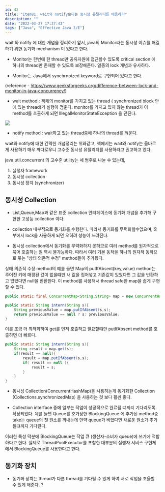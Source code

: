 ```yaml
---
id: 42
title: "Item81. wait와 notify보다는 동시성 유틸리티를 애용하라"
description: ""
date: "2022-03-27 17:37:43"
tags: ["Java", "Effective Java 3/E"]
---
```

wait 와 notify 에 대한 개념을 정리하기 앞서,  java의 Monitor라는 동시성 이슈를 해결하기 위한 동기화 mechanism 이 있다고 한다.

- Monitor는 한번에 한 thread만 공유자원에 접근할수 있도록 critical section 에 하나의 thread만 존재할 수 있도록 보장해준다. 일종의 lock 개념과 유사하다. 

- Monitor는 Java에서 synchrnoized keyword로 구현되어 있다고 한다. 

(reference  - https://www.geeksforgeeks.org/difference-between-lock-and-monitor-in-java-concurrency/)

- wait method : 객체의 monitor를 가지고 있는 thread ( synchronized block 안에 있는 thread)가 실행이 멈춘다. monitor를 가지고 있지 않는 thread가 이 method를 호출하게 되면 IllegalMonitorStateException 을 던진다.

![](/images/Item81-01.jpg)

- notify method : wait하고 있는 thread중에 하나의 thread를 꺠운다. 


wait와 notify에 대한 간략한 개념정리는 위와같고, 책에서는 wait와 notify는 올바르게 사용하기 매우 까다로우니 고수준 동시성 유틸리티를 사용하라고 권고하고 있다. 

java.util.concurrent 의 고수준 utility는 세 범주로 나눌 수 있는데, 

1. 실행자 framework
2. 동시성 collection 
3. 동시성 장치 (synchronizer)


## 동시성 Collection 

- List,Queue,Map과 같은 표준 collection 인터페이스에 동기화 개념을 추가해 구현한 고성능 collection 이다. 

- collection 내부적으로 동기화를 수행한다. 따라서 동기화를 무력화할수없으며, 외부에서 lock을 사용하게 되면 오히려 성능이 느려진다.

- 동시성 collection에서 동기화를 무력화하지 못하므로 여러 method를 원자적으로 묶어 호출하는 일 역시 불가능하다. 따라서 여러 기본 동작을 하나의 원자적 동작으로 묶는 "상태 의존적 수정" method들이 추가됬다.

상태 의존적 수정 method의 예를 들면 Map의 putIfAbsent(key,value) method는 주어진 키에 매핑된 값이 없을떄만 새 값을 집어넣고 기존값이 있었다면 그 값을 반환하고 없었다면 null을 반환한다.  이 method를 사용해서 thread safe한 map을 쉽게 구현할 수 있다. 

```java
public static final ConcurrentMap<String,String> map = new ConcurrentHashMap<>();

public static String intern(String s){
    String previousValue = map.putIfAbsent(s,s);
    return previousValue == null ? s: previousValue;
}
```

이를 조금 더 최적화하여 get를 먼저 호출하고 필요할떄만 putIfAbsent method를 호출하면 더 빠르다. 

```java
public static String intern(String s){
    String result = map.get(s);
    if(result == null){
        result = map.putIfAbsent(s,s);
        if( result == null ){
            result = s;
        }
    }
}
```

- 동시성 Collection(ConcurrentHashMap)을 사용하는게 동기화한 Collection (Collections.synchronizedMap) 을 사용하는 것 보다 휠씬 좋다. 

- Collection interface 중에 일부는 작업이 성공적으로 완료될 떄까지 기다리도록 확장되었다. 예를 들면 Queue를 호가장한 BlockingQueue 에 추가된 method중 take는 queue의 첫 원소를 꺼내는데 만약 queue가 비었다면 새로운 원소가 추가될떄까지 기다린다. 

이러한 특성 덕분에 BlockingQueue는 작업 큐 (생산자-소비자 queue)에 쓰기에 적합하다고 한다. 실제로 ThreadPoolExecutor를 포함한 대부분의 실행자 서비스 구현체에서 BlockingQueue를 사용한다고 한다. 

## 동기화 장치 

- 동기화 장치는 thread가 다른 thread를 기다릴 수 있게 하여 서로 작업을 조율할 수 있게 해준다. ?
